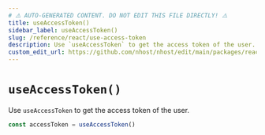 ```yaml
---
# ⚠️ AUTO-GENERATED CONTENT. DO NOT EDIT THIS FILE DIRECTLY! ⚠️
title: useAccessToken()
sidebar_label: useAccessToken()
slug: /reference/react/use-access-token
description: Use `useAccessToken` to get the access token of the user.
custom_edit_url: https://github.com/nhost/nhost/edit/main/packages/react/src/useAccessToken.ts#L14
---
```


# `useAccessToken()`

Use `useAccessToken` to get the access token of the user.

```ts
const accessToken = useAccessToken()
```
